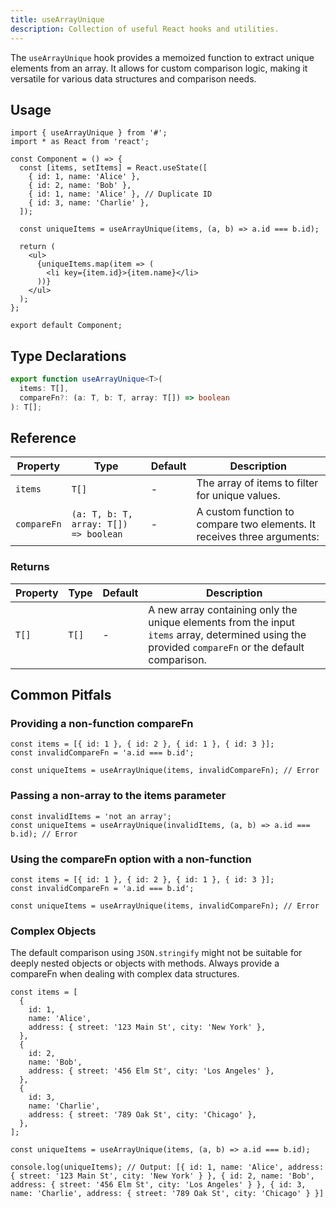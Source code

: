 ```yaml
---
title: useArrayUnique
description: Collection of useful React hooks and utilities.
---
```


The `useArrayUnique` hook provides a memoized function to extract unique elements from an array. It allows for custom comparison logic, making it versatile for various data structures and comparison needs.

## Usage

```tsx
import { useArrayUnique } from '#';
import * as React from 'react';

const Component = () => {
  const [items, setItems] = React.useState([
    { id: 1, name: 'Alice' },
    { id: 2, name: 'Bob' },
    { id: 1, name: 'Alice' }, // Duplicate ID
    { id: 3, name: 'Charlie' },
  ]);

  const uniqueItems = useArrayUnique(items, (a, b) => a.id === b.id);

  return (
    <ul>
      {uniqueItems.map(item => (
        <li key={item.id}>{item.name}</li>
      ))}
    </ul>
  );
};

export default Component;
```

## Type Declarations

```typescript
export function useArrayUnique<T>(
  items: T[],
  compareFn?: (a: T, b: T, array: T[]) => boolean
): T[];
```

## Reference

| Property    | Type                                  | Default | Description                                                             |
| ----------- | ------------------------------------- | ------- | ----------------------------------------------------------------------- |
| `items`     | `T[]`                                 | -       | The array of items to filter for unique values.                         |
| `compareFn` | `(a: T, b: T, array: T[]) => boolean` | -       | A custom function to compare two elements. It receives three arguments: |

### Returns

| Property | Type  | Default | Description                                                                                                                                        |
| -------- | ----- | ------- | -------------------------------------------------------------------------------------------------------------------------------------------------- |
| `T[]`    | `T[]` | -       | A new array containing only the unique elements from the input `items` array, determined using the provided `compareFn` or the default comparison. |

## Common Pitfals

### Providing a non-function compareFn

```tsx
const items = [{ id: 1 }, { id: 2 }, { id: 1 }, { id: 3 }];
const invalidCompareFn = 'a.id === b.id';

const uniqueItems = useArrayUnique(items, invalidCompareFn); // Error
```

### Passing a non-array to the items parameter

```tsx
const invalidItems = 'not an array';
const uniqueItems = useArrayUnique(invalidItems, (a, b) => a.id === b.id); // Error
```

### Using the compareFn option with a non-function

```tsx
const items = [{ id: 1 }, { id: 2 }, { id: 1 }, { id: 3 }];
const invalidCompareFn = 'a.id === b.id';

const uniqueItems = useArrayUnique(items, invalidCompareFn); // Error
```

### Complex Objects

The default comparison using `JSON.stringify` might not be suitable for deeply nested objects or objects with methods. Always provide a compareFn when dealing with complex data structures.

```tsx
const items = [
  {
    id: 1,
    name: 'Alice',
    address: { street: '123 Main St', city: 'New York' },
  },
  {
    id: 2,
    name: 'Bob',
    address: { street: '456 Elm St', city: 'Los Angeles' },
  },
  {
    id: 3,
    name: 'Charlie',
    address: { street: '789 Oak St', city: 'Chicago' },
  },
];

const uniqueItems = useArrayUnique(items, (a, b) => a.id === b.id);

console.log(uniqueItems); // Output: [{ id: 1, name: 'Alice', address: { street: '123 Main St', city: 'New York' } }, { id: 2, name: 'Bob', address: { street: '456 Elm St', city: 'Los Angeles' } }, { id: 3, name: 'Charlie', address: { street: '789 Oak St', city: 'Chicago' } }]
```
